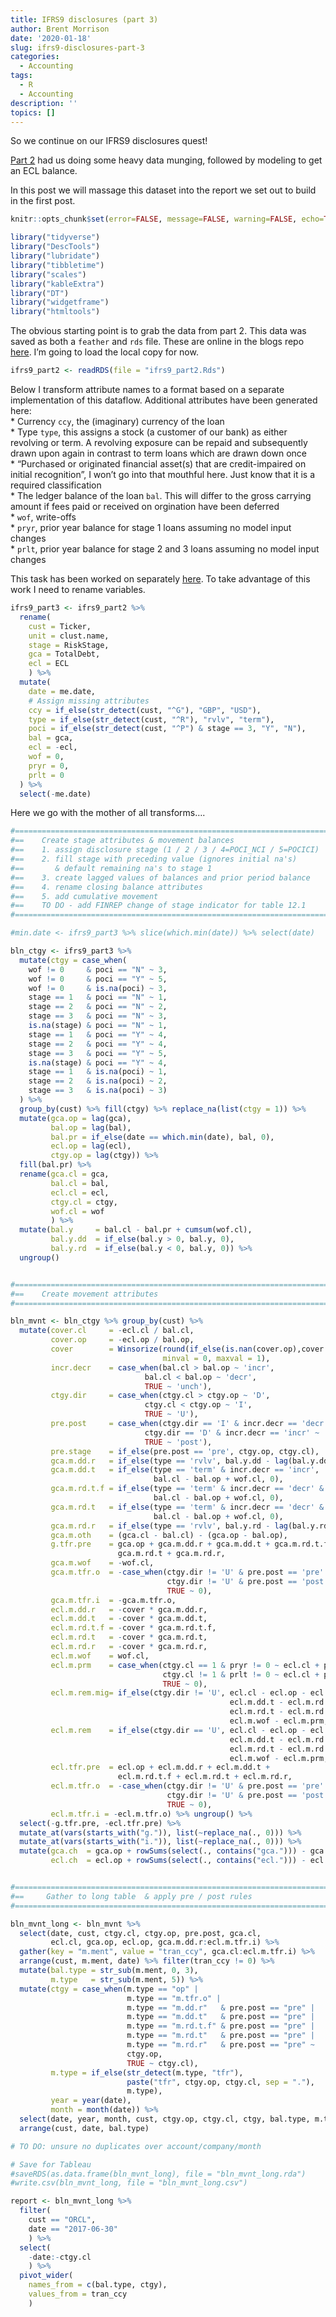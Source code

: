 ```yaml
---
title: IFRS9 disclosures (part 3)
author: Brent Morrison
date: '2020-01-18'
slug: ifrs9-disclosures-part-3
categories:
  - Accounting
tags:
  - R
  - Accounting
description: ''
topics: []
---
```


So we continue on our IFRS9 disclosures quest!  

[Part 2](https://brentmorrison.netlify.app/post/ifrs9-disclosures-part-2/) had us doing some heavy data munging, followed by modeling to get an ECL balance.  

In this post we will massage this dataset into the report we set out to build in the first post.

```r
knitr::opts_chunk$set(error=FALSE, message=FALSE, warning=FALSE, echo=TRUE, fig.width=8.25, fig.height=8.25)
```

```r
library("tidyverse")
library("DescTools")
library("lubridate")
library("tibbletime")
library("scales")
library("kableExtra")
library("DT")
library("widgetframe")
library("htmltools")
```

The obvious starting point is to grab the data from part 2.  This data was saved as both a `feather` and `rds` file.  These are online in the blogs repo [here](https://github.com/Brent-Morrison/hugo_website/tree/master/content/post).  I'm going to load the local copy for now. 

```r
ifrs9_part2 <- readRDS(file = "ifrs9_part2.Rds")
```

Below I transform attribute names to a format based on a separate implementation of this dataflow.  Additional attributes have been generated here:  
  * Currency `ccy`, the (imaginary) currency of the loan  
  * Type `type`, this assigns a stock (a customer of our bank) as either revolving or term.  A revolving exposure can be repaid and subsequently drawn upon again in contrast to term loans which are drawn down once  
  * "Purchased or originated financial asset(s) that are credit-impaired on initial recognition", I won't go into that mouthful here. Just know that it is a required classification  
  * The ledger balance of the loan `bal`. This will differ to the gross carrying amount if fees paid or received on orgination have been deferred  
  * `wof`, write-offs  
  * `pryr`, prior year balance for stage 1 loans assuming no model input changes   
  * `prlt`, prior year balance for stage 2 and 3 loans assuming no model input changes  

This task has been worked on separately [here](https://github.com/Brent-Morrison/Financial_reporting/blob/master/Fin_reporting.R). To take advantage of this work I need to rename variables.

```r
ifrs9_part3 <- ifrs9_part2 %>% 
  rename(
    cust = Ticker,
    unit = clust.name,
    stage = RiskStage,
    gca = TotalDebt,
    ecl = ECL
    ) %>% 
  mutate(
    date = me.date,
    # Assign missing attributes
    ccy = if_else(str_detect(cust, "^G"), "GBP", "USD"),
    type = if_else(str_detect(cust, "^R"), "rvlv", "term"),
    poci = if_else(str_detect(cust, "^P") & stage == 3, "Y", "N"),
    bal = gca,
    ecl = -ecl,
    wof = 0,
    pryr = 0,
    prlt = 0
  ) %>% 
  select(-me.date)
```

Here we go with the mother of all transforms....

```r
#=========================================================================================
#==    Create stage attributes & movement balances                                      ==
#==    1. assign disclosure stage (1 / 2 / 3 / 4=POCI_NCI / 5=POCICI)                   ==
#==    2. fill stage with preceding value (ignores initial na's)                        ==
#==       & default remaining na's to stage 1                                           ==
#==    3. create lagged values of balances and prior period balance                     ==
#==    4. rename closing balance attributes                                             ==
#==    5. add cumulative movement                                                       ==
#==    TO DO - add FINREP change of stage indicator for table 12.1                      ==
#=========================================================================================

#min.date <- ifrs9_part3 %>% slice(which.min(date)) %>% select(date)

bln_ctgy <- ifrs9_part3 %>%  
  mutate(ctgy = case_when(
    wof != 0     & poci == "N" ~ 3,                                                     #1
    wof != 0     & poci == "Y" ~ 5,
    wof != 0     & is.na(poci) ~ 3,
    stage == 1   & poci == "N" ~ 1,
    stage == 2   & poci == "N" ~ 2,
    stage == 3   & poci == "N" ~ 3,
    is.na(stage) & poci == "N" ~ 1,
    stage == 1   & poci == "Y" ~ 4,
    stage == 2   & poci == "Y" ~ 4,
    stage == 3   & poci == "Y" ~ 5,
    is.na(stage) & poci == "Y" ~ 4,
    stage == 1   & is.na(poci) ~ 1,
    stage == 2   & is.na(poci) ~ 2,
    stage == 3   & is.na(poci) ~ 3)
  ) %>% 
  group_by(cust) %>% fill(ctgy) %>% replace_na(list(ctgy = 1)) %>%                      #2
  mutate(gca.op = lag(gca),                                                             #3        
         bal.op = lag(bal),
         bal.pr = if_else(date == which.min(date), bal, 0),
         ecl.op = lag(ecl),
         ctgy.op = lag(ctgy)) %>% 
  fill(bal.pr) %>% 
  rename(gca.cl = gca,                                                                  #4
         bal.cl = bal, 
         ecl.cl = ecl,
         ctgy.cl = ctgy, 
         wof.cl = wof
         ) %>%                                            
  mutate(bal.y     = bal.cl - bal.pr + cumsum(wof.cl),                                  #5
         bal.y.dd  = if_else(bal.y > 0, bal.y, 0),
         bal.y.rd  = if_else(bal.y < 0, bal.y, 0)) %>% 
  ungroup()


#=========================================================================================
#==    Create movement attributes                                                       ==
#=========================================================================================

bln_mvnt <- bln_ctgy %>% group_by(cust) %>% 
  mutate(cover.cl     = -ecl.cl / bal.cl,
         cover.op     = -ecl.op / bal.op,
         cover        = Winsorize(round(if_else(is.nan(cover.op),cover.cl, cover.op), 5), 
                                  minval = 0, maxval = 1),
         incr.decr    = case_when(bal.cl > bal.op ~ 'incr',
                              bal.cl < bal.op ~ 'decr',
                              TRUE ~ 'unch'),
         ctgy.dir     = case_when(ctgy.cl > ctgy.op ~ 'D',
                              ctgy.cl < ctgy.op ~ 'I',
                              TRUE ~ 'U'),
         pre.post     = case_when(ctgy.dir == 'I' & incr.decr == 'decr' ~ 'pre',
                              ctgy.dir == 'D' & incr.decr == 'incr' ~ 'pre',
                              TRUE ~ 'post'),
         pre.stage    = if_else(pre.post == 'pre', ctgy.op, ctgy.cl),
         gca.m.dd.r   = if_else(type == 'rvlv', bal.y.dd - lag(bal.y.dd), 0),
         gca.m.dd.t   = if_else(type == 'term' & incr.decr == 'incr', 
                                bal.cl - bal.op + wof.cl, 0),
         gca.m.rd.t.f = if_else(type == 'term' & incr.decr == 'decr' & bal.cl == 0, 
                                bal.cl - bal.op + wof.cl, 0),
         gca.m.rd.t   = if_else(type == 'term' & incr.decr == 'decr' & bal.cl != 0, 
                                bal.cl - bal.op + wof.cl, 0),
         gca.m.rd.r   = if_else(type == 'rvlv', bal.y.rd - lag(bal.y.rd), 0),
         gca.m.oth    = (gca.cl - bal.cl) - (gca.op - bal.op),
         g.tfr.pre    = gca.op + gca.m.dd.r + gca.m.dd.t + gca.m.rd.t.f + 
                        gca.m.rd.t + gca.m.rd.r,
         gca.m.wof    = -wof.cl,
         gca.m.tfr.o  = -case_when(ctgy.dir != 'U' & pre.post == 'pre' ~ g.tfr.pre,
                                   ctgy.dir != 'U' & pre.post == 'post' ~ gca.op,
                                   TRUE ~ 0),
         gca.m.tfr.i  = -gca.m.tfr.o,
         ecl.m.dd.r   = -cover * gca.m.dd.r,
         ecl.m.dd.t   = -cover * gca.m.dd.t,
         ecl.m.rd.t.f = -cover * gca.m.rd.t.f,
         ecl.m.rd.t   = -cover * gca.m.rd.t,
         ecl.m.rd.r   = -cover * gca.m.rd.r,
         ecl.m.wof    = wof.cl,
         ecl.m.prm    = case_when(ctgy.cl == 1 & pryr != 0 ~ ecl.cl + pryr,
                                  ctgy.cl != 1 & prlt != 0 ~ ecl.cl + prlt,
                                  TRUE ~ 0),
         ecl.m.rem.mig= if_else(ctgy.dir != 'U', ecl.cl - ecl.op - ecl.m.dd.r - 
                                                 ecl.m.dd.t - ecl.m.rd.t.f - 
                                                 ecl.m.rd.t - ecl.m.rd.r - 
                                                 ecl.m.wof - ecl.m.prm, 0),
         ecl.m.rem    = if_else(ctgy.dir == 'U', ecl.cl - ecl.op - ecl.m.dd.r - 
                                                 ecl.m.dd.t - ecl.m.rd.t.f - 
                                                 ecl.m.rd.t - ecl.m.rd.r - 
                                                 ecl.m.wof - ecl.m.prm, 0),
         ecl.tfr.pre  = ecl.op + ecl.m.dd.r + ecl.m.dd.t + 
                        ecl.m.rd.t.f + ecl.m.rd.t + ecl.m.rd.r,
         ecl.m.tfr.o  = -case_when(ctgy.dir != 'U' & pre.post == 'pre' ~ ecl.tfr.pre,
                                   ctgy.dir != 'U' & pre.post == 'post' ~ ecl.op,
                                   TRUE ~ 0),
         ecl.m.tfr.i = -ecl.m.tfr.o) %>% ungroup() %>% 
  select(-g.tfr.pre, -ecl.tfr.pre) %>% 
  mutate_at(vars(starts_with("g.")), list(~replace_na(., 0))) %>%  
  mutate_at(vars(starts_with("i.")), list(~replace_na(., 0))) %>%
  mutate(gca.ch  = gca.op + rowSums(select(., contains("gca."))) - gca.cl,
         ecl.ch  = ecl.op + rowSums(select(., contains("ecl."))) - ecl.cl)


#=========================================================================================
#==     Gather to long table  & apply pre / post rules                                  ==
#=========================================================================================

bln_mvnt_long <- bln_mvnt %>% 
  select(date, cust, ctgy.cl, ctgy.op, pre.post, gca.cl, 
         ecl.cl, gca.op, ecl.op, gca.m.dd.r:ecl.m.tfr.i) %>% 
  gather(key = "m.ment", value = "tran_ccy", gca.cl:ecl.m.tfr.i) %>% 
  arrange(cust, m.ment, date) %>% filter(tran_ccy != 0) %>% 
  mutate(bal.type = str_sub(m.ment, 0, 3),
         m.type   = str_sub(m.ment, 5)) %>% 
  mutate(ctgy = case_when(m.type == "op" |
                          m.type == "m.tfr.o" |
                          m.type == "m.dd.r"   & pre.post == "pre" |
                          m.type == "m.dd.t"   & pre.post == "pre" |
                          m.type == "m.rd.t.f" & pre.post == "pre" |
                          m.type == "m.rd.t"   & pre.post == "pre" |
                          m.type == "m.rd.r"   & pre.post == "pre" ~
                          ctgy.op,
                          TRUE ~ ctgy.cl), 
         m.type = if_else(str_detect(m.type, "tfr"), 
                          paste("tfr", ctgy.op, ctgy.cl, sep = "."), 
                          m.type),
         year = year(date),
         month = month(date)) %>% 
  select(date, year, month, cust, ctgy.op, ctgy.cl, ctgy, bal.type, m.type, tran_ccy) %>% 
  arrange(cust, date, bal.type)

# TO DO: unsure no duplicates over account/company/month

# Save for Tableau
#saveRDS(as.data.frame(bln_mvnt_long), file = "bln_mvnt_long.rda")
#write.csv(bln_mvnt_long, file = "bln_mvnt_long.csv")
```


```r
report <- bln_mvnt_long %>% 
  filter(
    cust == "ORCL",
    date == "2017-06-30"
    ) %>% 
  select(
    -date:-ctgy.cl
    ) %>% 
  pivot_wider(
    names_from = c(bal.type, ctgy),
    values_from = tran_ccy
    ) 
```